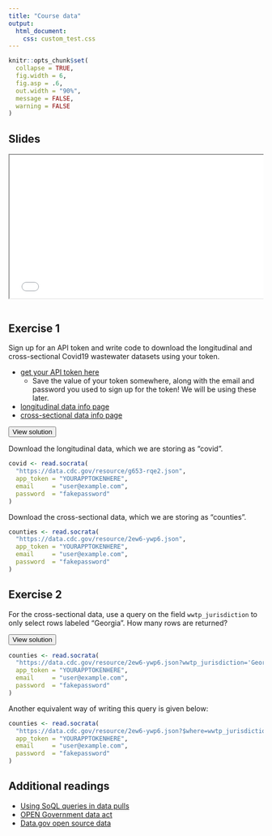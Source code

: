 ```yaml
---
title: "Course data"
output:
  html_document: 
    css: custom_test.css
---
```



```r
knitr::opts_chunk$set(
  collapse = TRUE,
  fig.width = 6,
  fig.asp = .6,
  out.width = "90%",
  message = FALSE,
  warning = FALSE
)

```



## Slides


<div class="container" style="position: relative; overflow: hidden; width: 100%; padding-top: 60%;">
<iframe class="responsive-iframe" style="position: absolute; top: 0; left: 0; right: 0; width: 100%; height: auto; aspect-ratio: 560 / 314" title="data" src="slides/data_slides.pdf"></iframe>
</div>



## Exercise 1


Sign up for an API token and write code to download the longitudinal and cross-sectional Covid19 wastewater datasets using your token.

* [get your API token here](https://data.cdc.gov/profile/edit/developer_settings)
  * Save the value of your token somewhere, along with the email and password you used to sign up for the token! We will be using these later.
* [longitudinal data info page](https://data.cdc.gov/Public-Health-Surveillance/NWSS-Public-SARS-CoV-2-Concentration-in-Wastewater/g653-rqe2/about_data)
* [cross-sectional data info page](https://data.cdc.gov/Public-Health-Surveillance/NWSS-Public-SARS-CoV-2-Wastewater-Metric-Data/2ew6-ywp6/about_data)


<button type="button" class="collapsible">View solution</button>
<div class="content">

Download the longitudinal data, which we are storing as "covid".

```r
covid <- read.socrata(
  "https://data.cdc.gov/resource/g653-rqe2.json",
  app_token = "YOURAPPTOKENHERE",
  email     = "user@example.com",
  password  = "fakepassword"
)
```


Download the cross-sectional data, which we are storing as "counties".

```r
counties <- read.socrata(
  "https://data.cdc.gov/resource/2ew6-ywp6.json",
  app_token = "YOURAPPTOKENHERE",
  email     = "user@example.com",
  password  = "fakepassword"
)
```


</div>

## Exercise 2

For the cross-sectional data, use a query on the field `wwtp_jurisdiction` to only select rows labeled "Georgia". How many rows are returned? 



<button type="button" class="collapsible">View solution</button>
<div class="content">

```r
counties <- read.socrata(
  "https://data.cdc.gov/resource/2ew6-ywp6.json?wwtp_jurisdiction='Georgia'",
  app_token = "YOURAPPTOKENHERE",
  email     = "user@example.com",
  password  = "fakepassword"
)
```

Another equivalent way of writing this query is given below:

```r
counties <- read.socrata(
  "https://data.cdc.gov/resource/2ew6-ywp6.json?$where=wwtp_jurisdiction in('Georgia')",
  app_token = "YOURAPPTOKENHERE",
  email     = "user@example.com",
  password  = "fakepassword"
)
```


</div>







## Additional readings


* [Using SoQL queries in data pulls](https://dev.socrata.com/docs/queries/)
* [OPEN Government data act](https://data.gov/open-gov/#:~:text=The%20OPEN%20Government%20Data%20Act%20makes%20Data.gov%20a%20requirement,in%20the%20Data.gov%20catalog.)
* [Data.gov open source data](https://data.gov/)

<script language="JavaScript" src="custom_js.js"></script>

